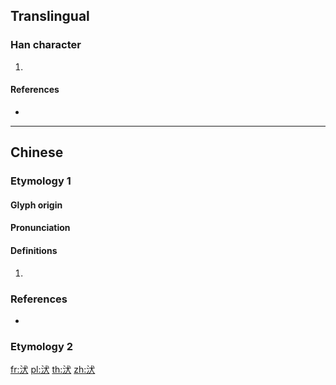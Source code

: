 ==Translingual==

===Han character===
{{Han char|rn=85|rad=水|as=04|sn=7|four=33134|canj=EIK}}

# {{defn|Han|sort=水04}}

====References====
* {{Han ref|kx=0608.010|dkj=17161|dj=1001.060|hdz=31561.010|uh=6C71|ud=27761|bh=CB51|bd=52049}}

----

==Chinese==

===Etymology 1===
{{zh-forms}}

====Glyph origin====
{{Han etym}}

====Pronunciation====
{{zh-pron
|m=quǎn
|c=gyun2
|mc=y
|oc=y
|cat=
}}

====Definitions====
{{zh-hanzi}}

# {{rfdef|zh}}

===References===
* {{R:twedu|B02033}}

===Etymology 2===
{{zh-see|汰|v}}

[[fr:汱]]
[[pl:汱]]
[[th:汱]]
[[zh:汱]]